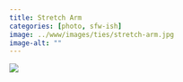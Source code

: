 ```yaml
---
title: Stretch Arm
categories: [photo, sfw-ish]
image: ../www/images/ties/stretch-arm.jpg
image-alt: ""
---
```


![](../www/images/ties/stretch-arm.jpg)

